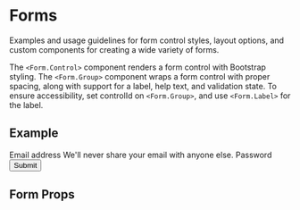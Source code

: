 

<Meta title="Components/Form/Intro" component={Form} />

# Forms

Examples and usage guidelines for form control styles, layout options, and custom components for creating a wide variety of forms.

The `<Form.Control>` component renders a form control with Bootstrap styling. The `<Form.Group>` component wraps a form control with proper spacing, along with support for a label, help text, and validation state. To ensure accessibility, set controlId on `<Form.Group>`, and use `<Form.Label>` for the label.

## Example

<Canvas>
  <Form>
    <Form.Group controlId="formBasicEmail">
      <Form.Label>Email address</Form.Label>
      <Form.Control type="email" placeholder="Enter email" />
      <Form.Text>We'll never share your email with anyone else.</Form.Text>
    </Form.Group>
    <Form.Group controlId="formBasicPassword">
      <Form.Label>Password</Form.Label>
      <Form.Control type="password" placeholder="Password" />
    </Form.Group>
    <Form.Group controlId="formBasicCheckbox">
      <Form.Check type="checkbox" label="Check me out" />
    </Form.Group>
    <Button type="submit">Submit</Button>
  </Form>
</Canvas>

## Form Props

<ArgsTable />
